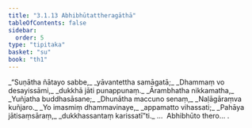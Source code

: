 ```yaml
---
title: "3.1.13 Abhibhūtattheragāthā"
tableOfContents: false
sidebar:
  order: 5
type: "tipitaka"
basket: "su"
book: "th1"
---
```



<DynamicBreadcrumb />

<Division number="255" book="th1">

<Paragraph number="482" type="verses" book="th1">
_“Suṇātha ñātayo sabbe,_  
_yāvantettha samāgatā;_  
_Dhammaṃ vo desayissāmi,_  
_dukkhā jāti punappunaṃ._  

</Paragraph>

</Division>
<Division number="256" book="th1">

<Paragraph number="483" type="verses" book="th1">
_Ārambhatha nikkamatha,_  
_Yuñjatha buddhasāsane;_  
_Dhunātha maccuno senaṃ,_  
_Naḷāgāraṃva kuñjaro._  

</Paragraph>

</Division>
<Division number="257" book="th1">

<Paragraph number="484" type="verses" book="th1">
_Yo imasmiṃ dhammavinaye,_  
_appamatto vihassati;_  
_Pahāya jātisaṃsāraṃ,_  
_dukkhassantaṃ karissatī”ti._  


</Paragraph>
</Division>

<Paragraph number="485" type="center" book="th1">
…  Abhibhūto thero… .
</Paragraph>